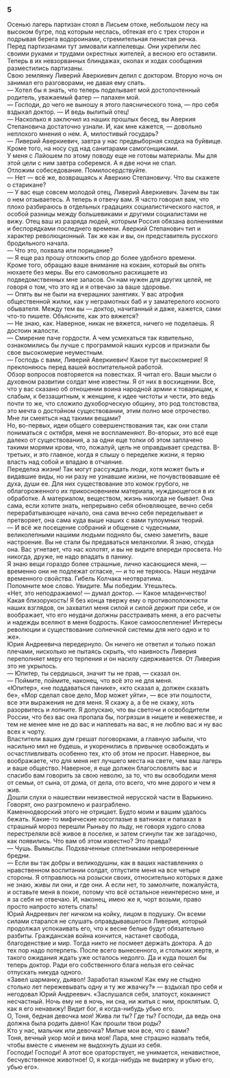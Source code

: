### 5 {-}

Осенью лагерь партизан стоял в Лисьем отоке, небольшом лесу на высоком бугре, под которым неслась, обтекая его с трех сторон и подрывая берега водороинами, стремительная пенистая речка.<br/> Перед партизанами тут зимовали каппелевцы. Они укрепили лес своими руками и трудами окрестных жителей, а весною его оставили. Теперь в их невзорванных блиндажах, окопах и ходах сообщения разместились партизаны.<br/> Свою землянку Ливерий Аверкиевич делил с доктором. Вторую ночь он занимал его разговорами, не давая ему спать.<br/> — Хотел бы я знать, что теперь поделывает мой достопочтенный родитель, уважаемый фатер — папахен мой.<br/> — Господи, до чего не выношу я этого паяснического тона, — про себя вздыхал доктор. — И ведь вылитый отец!<br/> — Насколько я заключил из наших прошлых бесед, вы Аверкия Степановича достаточно узнали. И, как мне кажется, — довольно неплохого мнения о нем. А, милостивый государь?<br/> — Ливерий Аверкиевич, завтра у нас предвыборная сходка на буйвище. Кроме того, на носу суд над санитарами самогонщиками.<br/> У меня с Лайошем по этому поводу еще не готовы материалы. Мы для этой цели с ним завтра соберемся. А я две ночи не спал.<br/> Отложим собеседование. Помилосердствуйте.<br/> — Нет — всё же, возвращаясь к Аверкию Степановичу. Что вы скажете о старикане?<br/> — У вас еще совсем молодой отец, Ливерий Аверкиевич. Зачем вы так о нем отзываетесь. А теперь я отвечу вам. Я часто говорил вам, что плохо разбираюсь в отдельных градациях социалистического настоя, и особой разницы между большевиками и другими социалистами не вижу. Отец ваш из разряда людей, которым Россия обязана волнениями и беспорядками последнего времени. Аверкий Степанович тип и характер революционный. Так же как и вы, он представитель русского бродильного начала.<br/> — Что это, похвала или порицание?<br/> — Я еще раз прошу отложить спор до более удобного времени.<br/> Кроме того, обращаю ваше внимание на кокаин, который вы опять нюхаете без меры. Вы его самовольно расхищаете из подведомственных мне запасов. Он нам нужен для других целей, не говоря о том, что это яд и я отвечаю за ваше здоровье.<br/> — Опять вы не были на вчерашних занятиях. У вас атрофия общественной жилки, как у неграмотных баб и у заматерелого косного обывателя. Между тем вы — доктор, начитанный и даже, кажется, сами что-то пишете. Объясните, как это вяжется?<br/> — Не знаю, как. Наверное, никак не вяжется, ничего не поделаешь. Я достоин жалости.<br/> — Смирение паче гордости. А чем усмехаться так язвительно, ознакомились бы лучше с программой наших курсов и признали бы свое высокомерие неуместным.<br/> — Господь с вами, Ливерий Аверкиевич! Какое тут высокомерие! Я преклоняюсь перед вашей воспитательной работой.<br/> Обзор вопросов повторяется на повестках. Я читал его. Ваши мысли о духовном развитии солдат мне известны. Я от них в восхищении. Все, что у вас сказано об отношении воина народной армии к товарищам, к слабым, к беззащитным, к женщине, к идее чистоты и чести, это ведь почти то же, что сложило духоборческую общину, это род толстовства, это мечта о достойном существовании, этим полно мое отрочество. Мне ли смеяться над такими вещами?<br/> Но, во-первых, идеи общего совершенствования так, как они стали пониматься с октября, меня не воспламеняют. Во-вторых, это всё еще далеко от существования, а за одни еще толки об этом заплачено такими морями крови, что, пожалуй, цель не оправдывает средства. В-третьих, и это главное, когда я слышу о переделке жизни, я теряю власть над собой и впадаю в отчаяние.<br/> Переделка жизни! Так могут рассуждать люди, хотя может быть и видавшие виды, но ни разу не узнавшие жизни, не почувствовавшие её духа, души ее. Для них существование это комок грубого, не облагороженного их прикосновением материала, нуждающегося в их обработке. А материалом, веществом, жизнь никогда не бывает. Она сама, если хотите знать, непрерывно себя обновляющее, вечно себя перерабатывающее начало, она сама вечно себя переделывает и претворяет, она сама куда выше наших с вами тупоумных теорий.<br/> — И всё же посещение собраний и общение с чудесными, великолепными нашими людьми подняло бы, смею заметить, ваше настроение. Вы не стали бы предаваться меланхолии. Я знаю, откуда она. Вас угнетает, что нас колотят, и вы не видите впереди просвета. Но никогда, друже, не надо впадать в панику.<br/> Я знаю вещи гораздо более страшные, лично касающиеся меня, — временно они не подлежат огласке, — и то не теряюсь. Наши неудачи временного свойства. Гибель Колчака неотвратима.<br/> Попомните мое слово. Увидите. Мы победим. Утешьтесь.<br/> «Нет, это неподражаемо! — думал доктор. — Какое младенчество! Какая близорукость! Я без конца твержу ему о противоположности наших взглядов, он захватил меня силой и силой держит при себе, и он воображает, что его неудачи должны расстраивать меня, а его расчеты и надежды вселяют в меня бодрость. Какое самоослепление! Интересы революции и существование солнечной системы для него одно и то же».<br/> Юрия Андреевича передернуло. Он ничего не ответил и только пожал плечами, нисколько не пытаясь скрыть, что наивность Ливерия переполняет меру его терпения и он насилу сдерживается. От Ливерия это не укрылось.<br/> — Юпитер, ты сердишься, значит ты не прав, — сказал он.<br/> — Поймите, поймите, наконец, что всё это не для меня.<br/> «Юпитер», «не поддаваться панике», «кто сказал а, должен сказать бе», «Мор сделал свое дело, Мор может уйти», — все эти пошлости, все эти выражения не для меня. Я скажу а, а бе не скажу, хоть разорвитесь и лопните. Я допускаю, что вы светочи и освободители России, что без вас она пропала бы, погрязши в нищете и невежестве, и тем не менее мне не до вас и наплевать на вас, я не люблю вас и ну вас всех к чорту.<br/> Властители ваших дум грешат поговорками, а главную забыли, что насильно мил не будешь, и укоренились в привычке освобождать и осчастливливать особенно тех, кто об этом не просит. Наверное, вы воображаете, что для меня нет лучшего места на свете, чем ваш лагерь и ваше общество. Наверное, я еще должен благословлять вас и спасибо вам говорить за свою неволю, за то, что вы освободили меня от семьи, от сына, от дома, от дела, ото всего, что мне дорого и чем я жив.<br/> Дошли слухи о нашествии неизвестной нерусской части в Варыкино. Говорят, оно разгромлено и разграблено.<br/> Каменнодворский этого не отрицает. Будто моим и вашим удалось бежать. Какие-то мифические косоглазые в ватниках и папахах в страшный мороз перешли Рыньву по льду, не говоря худого слова перестреляли всё живое в поселке, и затем сгинули так же загадочно, как появились. Что вам об этом известно? Это правда?<br/> — Чушь. Вымыслы. Подхваченные сплетниками непроверенные бредни.<br/> — Если вы так добры и великодушны, как в ваших наставлениях о нравственном воспитании солдат, отпустите меня на все четыре стороны. Я отправлюсь на розыски своих, относительно которых я даже не знаю, живы ли они, и где они. А если нет, то замолчите, пожалуйста, и оставьте меня в покое, потому что всё остальное неинтересно мне, и я за себя не отвечаю. И, наконец, имею же я, чорт возьми, право просто напросто хотеть спать!<br/> Юрий Андреевич лег ничком на койку, лицом в подушку. Он всеми силами старался не слушать оправдывавшегося Ливерия, который продолжал успокаивать его, что к весне белые будут обязательно разбиты. Гражданская война кончится, настанет свобода, благоденствие и мир. Тогда никто не посмеет держать доктора. А до тех пор надо потерпеть. После всего вынесенного, и стольких жертв, и такого ожидания ждать уже осталось недолго. Да и куда пошел бы теперь доктор. Ради его собственного блага нельзя его сейчас отпускать никуда одного.<br/> «Завел шарманку, дьявол! Заработал языком! Как ему не стыдно столько лет пережевывать одну и ту же жвачку?» — вздыхал про себя и негодовал Юрий Андреевич. «Заслушался себя, златоуст, кокаинист несчастный. Ночь ему не в ночь, ни сна, ни житья с ним, проклятым. О, как я его ненавижу! Видит бог, я когда-нибудь убью его.<br/> О, Тоня, бедная девочка моя! Жива ли ты? Где ты? Господи, да ведь она должна была родить давно! Как прошли твои роды?<br/> Кто у нас, мальчик или девочка? Милые мои все, что с вами?<br/> Тоня, вечный укор мой и вина моя! Лара, мне страшно назвать тебя, чтобы вместе с именем не выдохнуть души из себя.<br/> Господи! Господи! А этот все ораторствует, не унимается, ненавистное, бесчувственное животное! О, я когда-нибудь не выдержу и убью его, убью его».

